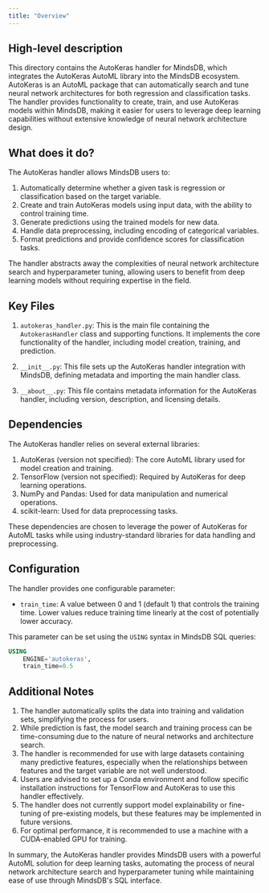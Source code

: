 ```yaml
---
title: "Overview"
---
```


## High-level description
This directory contains the AutoKeras handler for MindsDB, which integrates the AutoKeras AutoML library into the MindsDB ecosystem. AutoKeras is an AutoML package that can automatically search and tune neural network architectures for both regression and classification tasks. The handler provides functionality to create, train, and use AutoKeras models within MindsDB, making it easier for users to leverage deep learning capabilities without extensive knowledge of neural network architecture design.

## What does it do?
The AutoKeras handler allows MindsDB users to:

1. Automatically determine whether a given task is regression or classification based on the target variable.
2. Create and train AutoKeras models using input data, with the ability to control training time.
3. Generate predictions using the trained models for new data.
4. Handle data preprocessing, including encoding of categorical variables.
5. Format predictions and provide confidence scores for classification tasks.

The handler abstracts away the complexities of neural network architecture search and hyperparameter tuning, allowing users to benefit from deep learning models without requiring expertise in the field.

## Key Files
1. `autokeras_handler.py`: This is the main file containing the `AutokerasHandler` class and supporting functions. It implements the core functionality of the handler, including model creation, training, and prediction.

2. `__init__.py`: This file sets up the AutoKeras handler integration with MindsDB, defining metadata and importing the main handler class.

3. `__about__.py`: This file contains metadata information for the AutoKeras handler, including version, description, and licensing details.

## Dependencies
The AutoKeras handler relies on several external libraries:

1. AutoKeras (version not specified): The core AutoML library used for model creation and training.
2. TensorFlow (version not specified): Required by AutoKeras for deep learning operations.
3. NumPy and Pandas: Used for data manipulation and numerical operations.
4. scikit-learn: Used for data preprocessing tasks.

These dependencies are chosen to leverage the power of AutoKeras for AutoML tasks while using industry-standard libraries for data handling and preprocessing.

## Configuration
The handler provides one configurable parameter:

- `train_time`: A value between 0 and 1 (default 1) that controls the training time. Lower values reduce training time linearly at the cost of potentially lower accuracy.

This parameter can be set using the `USING` syntax in MindsDB SQL queries:

```sql
USING
    ENGINE='autokeras',
    train_time=0.5
```

## Additional Notes
1. The handler automatically splits the data into training and validation sets, simplifying the process for users.
2. While prediction is fast, the model search and training process can be time-consuming due to the nature of neural networks and architecture search.
3. The handler is recommended for use with large datasets containing many predictive features, especially when the relationships between features and the target variable are not well understood.
4. Users are advised to set up a Conda environment and follow specific installation instructions for TensorFlow and AutoKeras to use this handler effectively.
5. The handler does not currently support model explainability or fine-tuning of pre-existing models, but these features may be implemented in future versions.
6. For optimal performance, it is recommended to use a machine with a CUDA-enabled GPU for training.

In summary, the AutoKeras handler provides MindsDB users with a powerful AutoML solution for deep learning tasks, automating the process of neural network architecture search and hyperparameter tuning while maintaining ease of use through MindsDB's SQL interface.